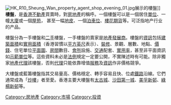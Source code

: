 {{Unreferenced|time=2018-02-01T10:21:57+00:00}}
[[File:HK_R10_Sheung_Wan_property_agent_shop_evening_01.jpg|thumb]]展示的樓盤]]
'''樓盤'''，是[[香港|香港]][[不動產|不動產]]買賣時，對[[房地產|房地產]]的稱呼。一個樓盤可以是一個居住[[單位|單位]]、一幢[[大廈|大廈]]或一個[[屋苑|屋苑]]， 甚至一幅[[地皮|地皮]]、一個[[停車場|泊車位]]、[[樓花|樓花]][[期貨|期貨]]等。可泛指地产行业的产品。

樓盤分為一手樓盤和[[二手|二手]]樓盤，一手樓盤的賣家是[[地產發展商|地產發展商]]。樓盤的[[資訊|資訊]]包括[[建築面積|建築面積]]和[[實用面積|實用面積]]（香港習慣以[[平方英尺|平方英尺]]表示）、[[裝修|裝修]]、景觀、層數、地點、[[價錢|價錢]]、住宅單位[[平面圖|平面圖]]、[[房間|房間]]數目、[[會所|會所]]設施、[[交通|交通]]配套、[[實用率|實用率]]，甚至非平面資訊如[[示範單位|示範單位]]等。這些資料未必是[[法例|法例]]規定一定要公開，不實陳述時有可能。除非獨家[[地產代理|地產代理]]該樓盤，否則[[代理|代理]]只能依靠增值[[服務|服務]]及[[資訊|資訊]]作非價格競爭。

大樓盤或藍籌樓盤指其交易量高、價格穩定、轉手容易且快、位處[[鐵路|鐵路]]沿線。它們通常成為「[[炒樓|炒樓]]」者至愛。香港主要大樓盤有[[太古城|太古城]]、[[沙田第一城|沙田第一城]]、[[美孚新邨|美孚新邨]]、[[綠楊新邨|綠楊新邨]]等。

{{Investment-stub}}
[[Category:房地產|Category:房地產]]
[[Category:市場|Category:市場]]
[[Category:投資|Category:投資]]